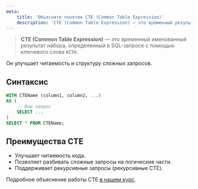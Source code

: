 ```yaml
---
meta:
    title: 'Объясните понятие CTE (Common Table Expression)'
    description: 'CTE (Common Table Expression) — это временный результат набора, улучшающий читаемость и структуру сложных SQL-запросов. Узнайте, как использовать CTE и его преимущества.'
---
```


> **CTE (Common Table Expression)** — это временный именованный результат набора,
> определенный в SQL-запросе с помощью ключевого слова `WITH`.

Он улучшает читаемость и структуру сложных запросов.

## Синтаксис

```sql
WITH CTEName (column1, column2, ...)
AS (
    -- Ваш запрос
    SELECT ...
)
SELECT * FROM CTEName;
```

## Преимущества CTE

-   Улучшает читаемость кода.
-   Позволяет разбивать сложные запросы на логические части.
-   Поддерживает рекурсивные запросы (рекурсивные CTE).

Подробное объяснение работы CTE <a href="https://sql-academy.org/ru/guide/operator-with" target="_blank">в нашем курс</a>.

